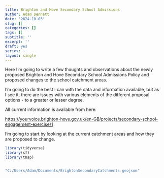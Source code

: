 ```yaml
---
title: Brighton and Hove Secondary School Admissions
author: Adam Dennett
date: '2024-10-03'
slug: []
categories: []
tags: []
subtitle: ''
excerpt: ''
draft: yes
series: ~
layout: single
---
```


Here I'm going to write a few thoughts and observations about the newly proposed Brighton and Hove Secondary School Admissions Policy and proposed changes to the school catchment areas.

I'm going to do the best I can with the data and information available, but as I see it, there are issues with various elements of the different proposal options - to a greater or lesser degree.

All current information is available from here:

<https://yourvoice.brighton-hove.gov.uk/en-GB/projects/secondary-school-engagement-exercise/1>

I'm going to start by looking at the current catchment areas and how they are proposed to change.

```r
library(tidyverse)
library(sf)
library(tmap)


"C:/Users/Adam/Documents/BrightonSecondaryCatchments.geojson"
```

